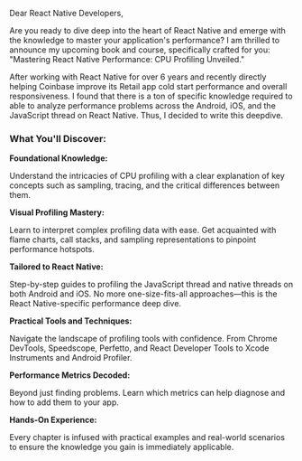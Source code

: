 
Dear React Native Developers,

Are you ready to dive deep into the heart of React Native and emerge with the knowledge to master your application's performance? I am thrilled to announce my upcoming book and course, specifically crafted for you: "Mastering React Native Performance: CPU Profiling Unveiled."

After working with React Native for over 6 years and recently directly helping
Coinbase improve its Retail app cold start performance and overall
responsiveness. I found that there is a ton of
specific knowledge required to able to analyze performance problems across the
Android, iOS, and the JavaScript thread on React Native. Thus, I decided to
write this deepdive.

### What You'll Discover:

**Foundational Knowledge:**

Understand the intricacies of CPU profiling with a clear explanation of key concepts such as sampling, tracing, and the critical differences between them.

**Visual Profiling Mastery:**

Learn to interpret complex profiling data with ease. Get acquainted with flame charts, call stacks, and sampling representations to pinpoint performance hotspots.

**Tailored to React Native:**

Step-by-step guides to profiling the JavaScript thread and native threads on both Android and iOS. No more one-size-fits-all approaches—this is the React Native-specific performance deep dive.

**Practical Tools and Techniques:**

Navigate the landscape of profiling tools with confidence. From Chrome DevTools,
Speedscope, Perfetto, and React Developer Tools to Xcode Instruments and Android
Profiler.

**Performance Metrics Decoded:**

Beyond just finding problems. Learn which metrics can help diagnose and how to
add them to your app.

**Hands-On Experience:**

Every chapter is infused with practical examples and real-world scenarios to ensure the knowledge you gain is immediately applicable.

<ReactNativePerformanceInterestForm />
